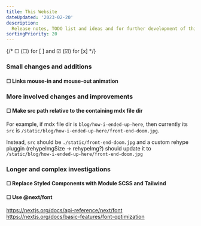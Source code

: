 ```yaml
---
title: This Website
dateUpdated: '2023-02-20'
description:
  Release notes, TODO list and ideas and for further development of this site.
sortingPriority: 20
---
```


{/* &#9744; (☐) for [ ] and &#9745; (☑) for [x] */}

### Small changes and additions

#### &#9744; Links mouse-in and mouse-out animation

<p />

### More involved changes and improvements

#### &#9744; Make src path relative to the containing mdx file dir

For example, if mdx file dir is `blog/how-i-ended-up-here`, then currently its
`src` is `/static/blog/how-i-ended-up-here/front-end-doom.jpg`.

Instead, `src` should be `./static/front-end-doom.jpg` and a custom rehype
pluggin (rehypeImgSize -> rehypeImg?) should update it to
`/static/blog/how-i-ended-up-here/front-end-doom.jpg`

### Longer and complex investigations

#### &#9744; Replace Styled Components with Module SCSS and Tailwind

<p />

#### &#9744; Use @next/font

https://nextjs.org/docs/api-reference/next/font<br />
https://nextjs.org/docs/basic-features/font-optimization
